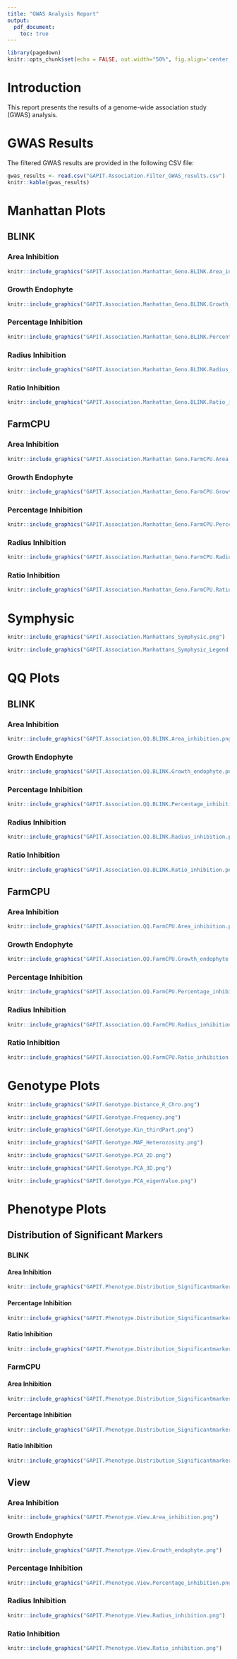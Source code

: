 ```yaml
---
title: "GWAS Analysis Report"
output: 
  pdf_document:
    toc: true
---
```




```r
library(pagedown)
knitr::opts_chunk$set(echo = FALSE, out.width="50%", fig.align='center')

```

# Introduction

This report presents the results of a genome-wide association study (GWAS) analysis.

# GWAS Results

The filtered GWAS results are provided in the following CSV file:

```r
gwas_results <- read.csv("GAPIT.Association.Filter_GWAS_results.csv")
knitr::kable(gwas_results)
```



# Manhattan Plots

## BLINK

### Area Inhibition
```r
knitr::include_graphics("GAPIT.Association.Manhattan_Geno.BLINK.Area_inhibition.png")
```

### Growth Endophyte
```r
knitr::include_graphics("GAPIT.Association.Manhattan_Geno.BLINK.Growth_endophyte.png")
```

### Percentage Inhibition
```r
knitr::include_graphics("GAPIT.Association.Manhattan_Geno.BLINK.Percentage_inhibition.png")
```

### Radius Inhibition
```r
knitr::include_graphics("GAPIT.Association.Manhattan_Geno.BLINK.Radius_inhibition.png")
```

### Ratio Inhibition
```r
knitr::include_graphics("GAPIT.Association.Manhattan_Geno.BLINK.Ratio_inhibition.png")
```

## FarmCPU

### Area Inhibition
```r
knitr::include_graphics("GAPIT.Association.Manhattan_Geno.FarmCPU.Area_inhibition.png")
```

### Growth Endophyte
```r
knitr::include_graphics("GAPIT.Association.Manhattan_Geno.FarmCPU.Growth_endophyte.png")
```

### Percentage Inhibition
```r
knitr::include_graphics("GAPIT.Association.Manhattan_Geno.FarmCPU.Percentage_inhibition.png")
```

### Radius Inhibition
```r
knitr::include_graphics("GAPIT.Association.Manhattan_Geno.FarmCPU.Radius_inhibition.png")
```

### Ratio Inhibition
```r
knitr::include_graphics("GAPIT.Association.Manhattan_Geno.FarmCPU.Ratio_inhibition.png")
```

# Symphysic

```r
knitr::include_graphics("GAPIT.Association.Manhattans_Symphysic.png")
```

```r
knitr::include_graphics("GAPIT.Association.Manhattans_Symphysic_Legend.png")
```

# QQ Plots

## BLINK

### Area Inhibition
```r
knitr::include_graphics("GAPIT.Association.QQ.BLINK.Area_inhibition.png")
```

### Growth Endophyte
```r
knitr::include_graphics("GAPIT.Association.QQ.BLINK.Growth_endophyte.png")
```

### Percentage Inhibition
```r
knitr::include_graphics("GAPIT.Association.QQ.BLINK.Percentage_inhibition.png")
```

### Radius Inhibition
```r
knitr::include_graphics("GAPIT.Association.QQ.BLINK.Radius_inhibition.png")
```

### Ratio Inhibition
```r
knitr::include_graphics("GAPIT.Association.QQ.BLINK.Ratio_inhibition.png")
```

## FarmCPU

### Area Inhibition
```r
knitr::include_graphics("GAPIT.Association.QQ.FarmCPU.Area_inhibition.png")
```

### Growth Endophyte
```r
knitr::include_graphics("GAPIT.Association.QQ.FarmCPU.Growth_endophyte.png")
```

### Percentage Inhibition
```r
knitr::include_graphics("GAPIT.Association.QQ.FarmCPU.Percentage_inhibition.png")
```

### Radius Inhibition
```r
knitr::include_graphics("GAPIT.Association.QQ.FarmCPU.Radius_inhibition.png")
```

### Ratio Inhibition
```r
knitr::include_graphics("GAPIT.Association.QQ.FarmCPU.Ratio_inhibition.png")
```

# Genotype Plots

```r
knitr::include_graphics("GAPIT.Genotype.Distance_R_Chro.png")
```

```r
knitr::include_graphics("GAPIT.Genotype.Frequency.png")
```

```r
knitr::include_graphics("GAPIT.Genotype.Kin_thirdPart.png")
```

```r
knitr::include_graphics("GAPIT.Genotype.MAF_Heterozosity.png")
```

```r
knitr::include_graphics("GAPIT.Genotype.PCA_2D.png")
```

```r
knitr::include_graphics("GAPIT.Genotype.PCA_3D.png")
```

```r
knitr::include_graphics("GAPIT.Genotype.PCA_eigenValue.png")
```

# Phenotype Plots

## Distribution of Significant Markers

### BLINK

#### Area Inhibition
```r
knitr::include_graphics("GAPIT.Phenotype.Distribution_Significantmarkers.BLINK.Area_inhibition.png")
```

#### Percentage Inhibition
```r
knitr::include_graphics("GAPIT.Phenotype.Distribution_Significantmarkers.BLINK.Percentage_inhibition.png")
```

#### Ratio Inhibition
```r
knitr::include_graphics("GAPIT.Phenotype.Distribution_Significantmarkers.BLINK.Ratio_inhibition.png")
```


### FarmCPU

#### Area Inhibition
```r
knitr::include_graphics("GAPIT.Phenotype.Distribution_Significantmarkers.FarmCPU.Area_inhibition.png")
```

#### Percentage Inhibition
```r
knitr::include_graphics("GAPIT.Phenotype.Distribution_Significantmarkers.FarmCPU.Percentage_inhibition.png")
```

#### Ratio Inhibition
```r
knitr::include_graphics("GAPIT.Phenotype.Distribution_Significantmarkers.FarmCPU.Ratio_inhibition.png")
```

## View

### Area Inhibition
```r
knitr::include_graphics("GAPIT.Phenotype.View.Area_inhibition.png")
```

### Growth Endophyte
```r
knitr::include_graphics("GAPIT.Phenotype.View.Growth_endophyte.png")
```

### Percentage Inhibition
```r
knitr::include_graphics("GAPIT.Phenotype.View.Percentage_inhibition.png")
```

### Radius Inhibition
```r
knitr::include_graphics("GAPIT.Phenotype.View.Radius_inhibition.png")
```

### Ratio Inhibition
```r
knitr::include_graphics("GAPIT.Phenotype.View.Ratio_inhibition.png")
```
